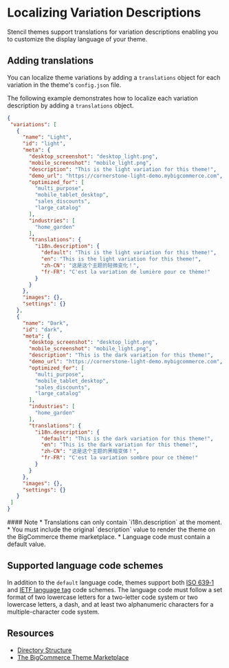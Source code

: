 # Localizing Variation Descriptions



Stencil themes support translations for variation descriptions enabling you to customize the display language of your theme.

## Adding translations

You can localize theme variations by adding a `translations` object for each variation in the theme's `config.json` file. 

The following example demonstrates how to localize each variation description by adding a `translations` object.

```json showLineNumbers
{
 "variations": [
   {
     "name": "Light",
     "id": "light",
     "meta": {
       "desktop_screenshot": "desktop_light.png",
       "mobile_screenshot": "mobile_light.png",
       "description": "This is the light variation for this theme!",
       "demo_url": "https://cornerstone-light-demo.mybigcommerce.com",
       "optimized_for": [
         "multi_purpose",
         "mobile_tablet_desktop",
         "sales_discounts",
         "large_catalog"
       ],
       "industries": [
         "home_garden"
       ],
       "translations": {
         "i18n.description": {
           "default": "This is the light variation for this theme!",
           "en": "This is the light variation for this theme!",
           "zh-CN": "这是这个主题的轻微变化！",
           "fr-FR": "C'est la variation de lumière pour ce thème!"
         }
       }
     },
     "images": {},
     "settings": {}
   },
   {
     "name": "Dark",
     "id": "dark",
     "meta": {
       "desktop_screenshot": "desktop_light.png",
       "mobile_screenshot": "mobile_light.png",
       "description": "This is the dark variation for this theme!",
       "demo_url": "https://cornerstone-light-demo.mybigcommerce.com",
       "optimized_for": [
         "multi_purpose",
         "mobile_tablet_desktop",
         "sales_discounts",
         "large_catalog"
       ],
       "industries": [
         "home_garden"
       ],
       "translations": {
         "i18n.description": {
           "default": "This is the dark variation for this theme!",
           "en": "This is the dark variation for this theme!",
           "zh-CN": "这是这个主题的黑暗变体！",
           "fr-FR": "C'est la variation sombre pour ce thème!"
         }
       }
     },
     "images": {},
     "settings": {}
   }
 ]
}
```

<Callout type="info">
  #### Note
  * Translations can only contain `i18n.description` at the moment.
  * You must include the original `description` value to render the theme on the BigCommerce theme marketplace.
  * Language code must contain a default value.
</Callout>

## Supported language code schemes

In addition to the `default` language code, themes support both [ISO 639‑1](https://en.wikipedia.org/wiki/ISO_639-1) and [IETF language tag](https://en.wikipedia.org/wiki/IETF_language_tag) code schemes.
The language code must follow a set format of two lowercase letters for a two-letter code system or two lowercase letters, a dash, and at least two alphanumeric characters for a multiple-character code system.

## Resources

* [Directory Structure](/docs/storefront/stencil/themes/foundations/directory-structure)
* [The BigCommerce Theme Marketplace](https://support.bigcommerce.com/s/article/The-Bigcommerce-Themes-Marketplace?language=en_US)
